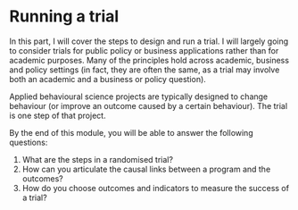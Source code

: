 # Running a trial

In this part, I will cover the steps to design and run a trial. I will largely going to consider trials for public policy or business applications rather than for academic purposes. Many of the principles hold across academic, business and policy settings (in fact, they are often the same, as a trial may involve both an academic and a business or policy question).

Applied behavioural science projects are typically designed to change behaviour (or improve an outcome caused by a certain behaviour). The trial is one step of that project.

By the end of this module, you will be able to answer the following questions:

1. What are the steps in a randomised trial?
2. How can you articulate the causal links between a program and the outcomes?
3. How do you choose outcomes and indicators to measure the success of a trial?